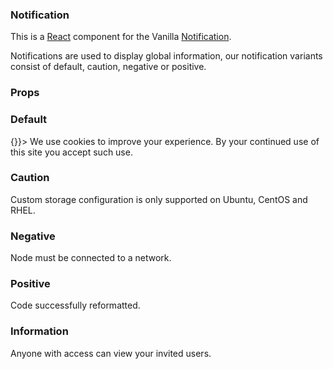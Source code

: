 
<Meta title="Notification" component={Notification} decorators={[withKnobs]} />

### Notification

This is a [React](https://reactjs.org/) component for the Vanilla [Notification](https://docs.vanillaframework.io/patterns/notification/).

Notifications are used to display global information, our notification variants consist of default, caution, negative or positive.

### Props

<Props of={Notification} />

### Default

<Preview>
  <Story name="Default">
    <Notification close={() => {}}>
      We use cookies to improve your experience. By your continued use of this
      site you accept such use.
    </Notification>
  </Story>
</Preview>

### Caution

<Preview>
  <Story name="Caution">
    <Notification type="caution" status="Blocked:">
      Custom storage configuration is only supported on Ubuntu, CentOS and RHEL.
    </Notification>
  </Story>
</Preview>

### Negative

<Preview>
  <Story name="Negative">
    <Notification type="negative" status="Error:">
      Node must be connected to a network.
    </Notification>
  </Story>
</Preview>

### Positive

<Preview>
  <Story name="Positive">
    <Notification type="positive" status="Success:">
      Code successfully reformatted.
    </Notification>
  </Story>
</Preview>

### Information

<Preview>
  <Story name="Information">
    <Notification type="information" status="Information:">
      Anyone with access can view your invited users.
    </Notification>
  </Story>
</Preview>
